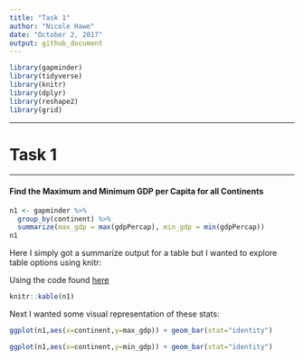 ```yaml
---
title: "Task 1"
author: "Nicole Hawe"
date: "October 2, 2017"
output: github_document
---
```


```r
library(gapminder)
library(tidyverse)
library(knitr)
library(dplyr)
library(reshape2)
library(grid)
```

***
# Task 1
***


#### Find the Maximum and Minimum GDP per Capita for all Continents

```r
n1 <- gapminder %>%
  group_by(continent) %>%
  summarize(max_gdp = max(gdpPercap), min_gdp = min(gdpPercap))
n1
```


Here I simply got a summarize output for a table but I wanted to explore table options using knitr:

Using the code found [here](http://stat545.com/hw03_dplyr-and-more-ggplot2.html)



```r
knitr::kable(n1)
```


Next I wanted some visual representation of these stats:

```r
ggplot(n1,aes(x=continent,y=max_gdp)) + geom_bar(stat="identity")
```


```r
ggplot(n1,aes(x=continent,y=min_gdp)) + geom_bar(stat="identity")
```

